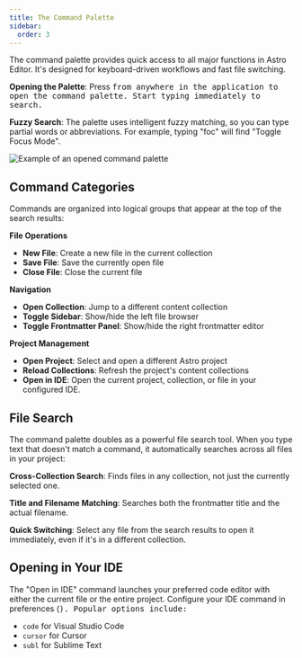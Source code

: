 ```yaml
---
title: The Command Palette
sidebar:
  order: 3
---
```


The command palette provides quick access to all major functions in Astro Editor. It's designed for keyboard-driven workflows and fast file switching.

**Opening the Palette**: Press <Kbd mac="Command+K" /> from anywhere in the application to open the command palette. Start typing immediately to search.

**Fuzzy Search**: The palette uses intelligent fuzzy matching, so you can type partial words or abbreviations. For example, typing "foc" will find "Toggle Focus Mode".

![Example of an opened command palette](../../../assets/command-palette.png)

## Command Categories

Commands are organized into logical groups that appear at the top of the search results:

**File Operations**

- **New File**: Create a new file in the current collection
- **Save File**: Save the currently open file
- **Close File**: Close the current file

**Navigation**

- **Open Collection**: Jump to a different content collection
- **Toggle Sidebar**: Show/hide the left file browser
- **Toggle Frontmatter Panel**: Show/hide the right frontmatter editor

**Project Management**

- **Open Project**: Select and open a different Astro project
- **Reload Collections**: Refresh the project's content collections
- **Open in IDE**: Open the current project, collection, or file in your configured IDE.

## File Search

The command palette doubles as a powerful file search tool. When you type text that doesn't match a command, it automatically searches across all files in your project:

**Cross-Collection Search**: Finds files in any collection, not just the currently selected one.

**Title and Filename Matching**: Searches both the frontmatter title and the actual filename.

**Quick Switching**: Select any file from the search results to open it immediately, even if it's in a different collection.

## Opening in Your IDE

The "Open in IDE" command launches your preferred code editor with either the current file or the entire project. Configure your IDE command in preferences (<Kbd mac="Command+," />). Popular options include:

- `code` for Visual Studio Code
- `cursor` for Cursor
- `subl` for Sublime Text

